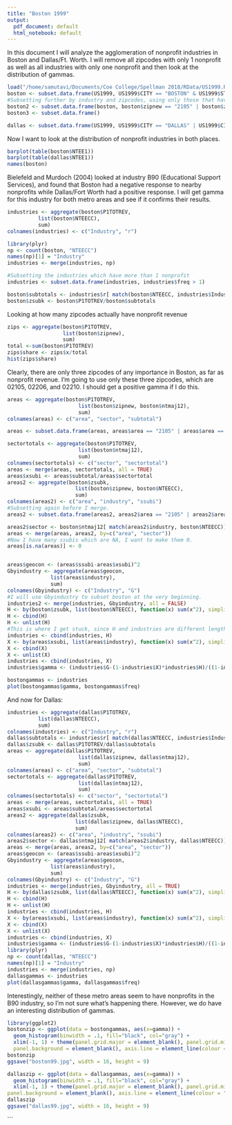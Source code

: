 ```yaml
---
title: "Boston 1999"
output:
  pdf_document: default
  html_notebook: default
---
```

In this document I will analyze the agglomeration of nonprofit industries in Boston and Dallas/Ft. Worth. I will remove all zipcodes with only 1 nonprofit as well as all industries with only one nonprofit and then look at the distribution of gammas.
```r
load("/home/samutavi/Documents/Coe College/Spellman 2018/RData/US1999.Rdata")
boston <- subset.data.frame(US1999, US1999$CITY == "BOSTON" & US1999$STATE == "MA")
#Subsetting further by industry and zipcodes, using only those that have more than 1 nonprofit.
boston2 <- subset.data.frame(boston, boston$zipnew == "2105" | boston$zipnew == "2206" | boston$zipnew == "2210")
boston3 <- subset.data.frame()

dallas <- subset.data.frame(US1999, US1999$CITY == "DALLAS" | US1999$CITY == "FORT WORTH" & US1999$STATE == "TX")
```
Now I want to look at the distribution of nonprofit industries in both places.

```r
barplot(table(boston$NTEE1))
barplot(table(dallas$NTEE1))
names(boston)
```
Bielefeld and Murdoch (2004) looked at industry B90 (Educational Support Services), and found that Boston had a negative response to nearby nonprofits while Dallas/Fort Worth had a positive response. I will get gamma for this industry for both metro areas and see if it confirms their results. 
```r
industries <- aggregate(boston$P1TOTREV, 
          list(boston$NTEECC),
          sum)
colnames(industries) <- c("Industry", "r")

library(plyr)
np <- count(boston, "NTEECC")
names(np)[1] = "Industry"
industries <- merge(industries, np)

#Subsetting the industries which have more than 1 nonprofit
industries <- subset.data.frame(industries, industries$freq > 1)

boston$subtotals <- industries$r[ match(boston$NTEECC, industries$Industry) ]
boston$zsubk <- boston$P1TOTREV/boston$subtotals
```
Looking at how many zipcodes actually have nonprofit revenue

```r
zips <- aggregate(boston$P1TOTREV,
                  list(boston$zipnew),
                  sum)
total <-sum(boston$P1TOTREV)
zips$share <- zips$x/total
hist(zips$share)
```
Clearly, there are only three zipcodes of any importance in Boston, as far as nonprofit revenue. I'm going to use only these three zipcodes, which are 02105, 02206, and 02210. I should get a positive gamma if I do this.
```r
areas <- aggregate(boston$P1TOTREV,
                       list(boston$zipnew, boston$ntmaj12),
                       sum)
colnames(areas) <- c("area", "sector", "subtotal")

areas <- subset.data.frame(areas, areas$area == "2105" | areas$area == "2206" | areas$area == "2210")

sectortotals <- aggregate(boston$P1TOTREV,
                       list(boston$ntmaj12),
                       sum)
colnames(sectortotals) <- c("sector", "sectortotal")
areas <- merge(areas, sectortotals, all = TRUE)
areas$xsubi <- areas$subtotal/areas$sectortotal
areas2 <- aggregate(boston$zsubk, 
                      list(boston$zipnew, boston$NTEECC),
                      sum)
colnames(areas2) <- c("area", "industry", "ssubi")
#Subsetting again before I merge.
areas2 <- subset.data.frame(areas2, areas2$area == "2105" | areas2$area == "2206" | areas2$area == "2210")

areas2$sector <- boston$ntmaj12[ match(areas2$industry, boston$NTEECC)]
areas <- merge(areas, areas2, by=c("area", "sector"))
#Now I have many ssubis which are NA, I want to make them 0.
areas[is.na(areas)] <- 0


areas$geocon <- (areas$ssubi-areas$xsubi)^2
Gbyindustry <- aggregate(areas$geocon, 
              list(areas$industry),
              sum)
colnames(Gbyindustry) <- c("Industry", "G")
#I will use Gbyindustry to subset boston at the very beginning.
industries2 <- merge(industries, Gbyindustry, all = FALSE)
H <- by(boston$zsubk, list(boston$NTEECC), function(x) sum(x^2), simplify = FALSE)
H <- cbind(H)
H <- unlist(H)
#This is where I get stuck, since H and industries are different lengths...
industries <- cbind(industries, H)
X <- by(areas$xsubi, list(areas$industry), function(x) sum(x^2), simplify = FALSE)
X <- cbind(X)
X <- unlist(X)
industries <- cbind(industries, X)
industries$gamma <- (industries$G-(1-industries$X)*industries$H)/((1-industries$X)*(1-industries$H))

bostongammas <- industries
plot(bostongammas$gamma, bostongammas$freq)

```
And now for Dallas:

```r
industries <- aggregate(dallas$P1TOTREV, 
          list(dallas$NTEECC),
          sum)
colnames(industries) <- c("Industry", "r")
dallas$subtotals <- industries$r[ match(dallas$NTEECC, industries$Industry) ]
dallas$zsubk <- dallas$P1TOTREV/dallas$subtotals
areas <- aggregate(dallas$P1TOTREV,
                       list(dallas$zipnew, dallas$ntmaj12),
                       sum)
colnames(areas) <- c("area", "sector", "subtotal")
sectortotals <- aggregate(dallas$P1TOTREV,
                       list(dallas$ntmaj12),
                       sum)
colnames(sectortotals) <- c("sector", "sectortotal")
areas <- merge(areas, sectortotals, all = TRUE)
areas$xsubi <- areas$subtotal/areas$sectortotal
areas2 <- aggregate(dallas$zsubk, 
                      list(dallas$zipnew, dallas$NTEECC),
                      sum)
colnames(areas2) <- c("area", "industry", "ssubi")
areas2$sector <- dallas$ntmaj12[ match(areas2$industry, dallas$NTEECC)]
areas <- merge(areas, areas2, by=c("area", "sector"))
areas$geocon <- (areas$ssubi-areas$xsubi)^2
Gbyindustry <- aggregate(areas$geocon, 
              list(areas$industry),
              sum)
colnames(Gbyindustry) <- c("Industry", "G")
industries <- merge(industries, Gbyindustry, all = TRUE)
H <- by(dallas$zsubk, list(dallas$NTEECC), function(x) sum(x^2), simplify = FALSE)
H <- cbind(H)
H <- unlist(H)
industries <- cbind(industries, H)
X <- by(areas$xsubi, list(areas$industry), function(x) sum(x^2), simplify = FALSE)
X <- cbind(X)
X <- unlist(X)
industries <- cbind(industries, X)
industries$gamma <- (industries$G-(1-industries$X)*industries$H)/((1-industries$X)*(1-industries$H))
library(plyr)
np <- count(dallas, "NTEECC")
names(np)[1] = "Industry"
industries <- merge(industries, np)
dallasgammas <- industries
plot(dallasgammas$gamma, dallasgammas$freq)
```

Interestingly, neither of these metro areas seem to have \textit{any} nonprofits in the B90 industry, so I'm not sure what's happening there. However, we do have an interesting distribution of gammas. 
```r
library(ggplot2)
bostonzip <- ggplot(data = bostongammas, aes(x=gamma)) + 
  geom_histogram(binwidth = .1, fill="black", col="gray") +
  xlim(-1, 1) + theme(panel.grid.major = element_blank(), panel.grid.minor = element_blank(),
  panel.background = element_blank(), axis.line = element_line(colour = "black"), text = element_text(size=20), plot.title = element_text(hjust = 0.5)) + labs(title = "Boston gammas at zipcode level", x = "Gamma", y = "Number of industries")
bostonzip
ggsave("boston99.jpg", width = 16, height = 9)

dallaszip <- ggplot(data = dallasgammas, aes(x=gamma)) + 
  geom_histogram(binwidth = .1, fill="black", col="gray") +
  xlim(-1, 1) + theme(panel.grid.major = element_blank(), panel.grid.minor = element_blank(),
panel.background = element_blank(), axis.line = element_line(colour = "black"), text = element_text(size=20), plot.title = element_text(hjust = 0.5)) + labs(title = "Dallas gammas at zipcode level", x = "Gamma", y = "Number of industries")
dallaszip
ggsave("dallas99.jpg", width = 16, height = 9)

```
```

